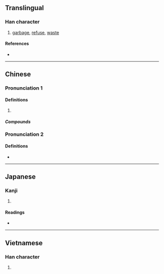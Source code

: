 {{character info/new}}
==Translingual==

===Han character===
{{Han char|rn=32|rad=土|as=05|sn=8|four=40118|canj=GYT|ids=⿰土立}}

# [[garbage]], [[refuse]], [[waste]]

====References====
* {{Han ref|kx=0227.271|dkj=05029|dj=0463.140|hdz=10434.060|uh=5783|ud=22403|bh=A955|bd=43349}}

----

==Chinese==
{{zh-forms}}

===Pronunciation 1===
{{zh-pron
|m=垃
|c=laap6
|mn=ml:la̍p/qz,twv,xm,zz:lap/tw:lah
|cat=n
}}

====Definitions====
{{zh-hanzi}}

# {{zh-only|垃圾}}

=====Compounds=====
{{zh-der|垃圾|垃圾分類|垃圾回收|垃圾堆|垃圾場|垃圾山|垃圾桶|垃圾相|垃圾筒|垃圾箱|垃圾車|垃圾量|垃圾食物}}

===Pronunciation 2===
{{zh-pron
|m=lā
|cat=n
}}

====Definitions====
{{zh-hanzi}}

* {{zh-only|坷垃}}
----

==Japanese==

===Kanji===
{{ja-kanji|grade=|rs=土05}}

# {{defn|lang=ja|sort=土05}}

====Readings====
* {{ja-readings|on=[[らつ]] (ratsu)|kun=}}

----

==Vietnamese==

===Han character===
{{vi-hantu|[[lạp]], [[lắp]], [[lấp]], [[lớp]], [[rập]], [[lọp]]|rs=土05}}

# {{defn|lang=vi}}